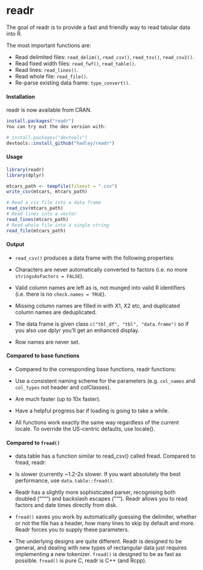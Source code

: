 
readr
======================================
The goal of readr is to provide a fast and friendly way to read tabular data into R.  

The most important functions are:

- Read delimited files: `read_delim()`, `read_csv()`, `read_tsv()`, `read_csv2()`.
- Read fixed width files: `read_fwf()`, `read_table()`.
- Read lines: `read_lines()`.
- Read whole file: `read_file()`.
- Re-parse existing data frame: `type_convert()`.

#### Installation

readr is now available from CRAN.

```r
install.packages("readr")
You can try out the dev version with:

# install.packages("devtools")
devtools::install_github("hadley/readr")
```
#### Usage

```r
library(readr)
library(dplyr)

mtcars_path <- tempfile(fileext = ".csv")
write_csv(mtcars, mtcars_path)

# Read a csv file into a data frame
read_csv(mtcars_path)
# Read lines into a vector
read_lines(mtcars_path)
# Read whole file into a single string
read_file(mtcars_path)
```

#### Output

- `read_csv()` produces a data frame with the following properties:

- Characters are never automatically converted to factors (i.e. no more `stringsAsFactors = FALSE`).

- Valid column names are left as is, not munged into valid R identifiers (i.e. there is no `check.names = TRUE`). 

- Missing column names are filled in with X1, X2 etc, and duplicated column names are deduplicated.

- The data frame is given class `c("tbl_df", "tbl", "data.frame")` so if you also use dplyr you'll get an enhanced display.

- Row names are never set.

#### Compared to base functions

- Compared to the corresponding base functions, readr functions:

- Use a consistent naming scheme for the parameters (e.g. `col_names` and `col_types` not header and colClasses).

- Are much faster (up to 10x faster).

- Have a helpful progress bar if loading is going to take a while.

- All functions work exactly the same way regardless of the current locale. To override the US-centric defaults, use locale().

#### Compared to `fread()`

- data.table has a function similar to read_csv() called fread. Compared to fread, readr:

- Is slower (currently ~1.2-2x slower. If you want absolutely the best performance, use `data.table::fread()`.

- Readr has a slightly more sophisticated parser, recognising both doubled ("""") and backslash escapes ("""). Readr allows you to read factors and date times directly from disk.

- `fread()` saves you work by automatically guessing the delimiter, whether or not the file has a header, how many lines to skip by default and more. Readr forces you to supply these parameters.

- The underlying designs are quite different. Readr is designed to be general, and dealing with new types of rectangular data just requires implementing a new tokenizer. `fread()` is designed to be as fast as possible. `fread()` is pure C, readr is C++ (and Rcpp).
